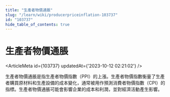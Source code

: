```yaml
---
title: "生產者物價通脹"
slug: "/learn/wiki/producerpriceinflation-103737"
id: "103737"
hide_table_of_contents: true
---
```



# 生產者物價通脹

<ArticleMeta id={103737} updatedAt={'2023-10-12 02:21:02'} />
<div className='border-solid border-b border-t-0 my-4 border-[var(--ifm-color-gray-300)]' />

生產者物價通脹是指生產者物價指數（PPI）的上漲。生產者物價指數衡量了生產者購買原材料和生產設備的成本變化，通常被用作預測消費者物價指數（CPI）的指標。生產者物價通脹可能會影響企業的成本和利潤，並對經濟活動產生影響。
